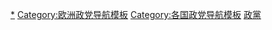 {{Navbox
|name  = 奧地利政黨
|title = {{flagicon|奥地利}} [[奧地利政黨列表|奧地利政黨]]
|bodyclass = hlist

|group1 = [[国民议会 (奥地利)|国民议会]]（183）
|list1  = 
* [[奥地利人民党]] (73)
* [[奥地利社会民主党]] (41)
* [[奥地利自由党]] (32)
* [[绿党－绿色替代]] (23)
* [[新奥地利和自由论坛]] (14)

|group2 = [[联邦议会 (奥地利)|联邦议会]]（61）
|list2  =
* [[奥地利人民党]] (22)
* [[奥地利社会民主党]] (20)
* [[奥地利自由党]] (12)
* [[绿党－绿色替代]] (4)

|group3 = [[欧洲议会]]（18）
|list3  =
* [[奥地利人民党]] (5)
* [[奥地利社会民主党]] (5)
* [[奥地利自由党]] (4)
* [[绿党－绿色替代]] (3)
* [[新奥地利和自由论坛]] (1)

|group4 = 其他政党
|list4  =
* [[現在－皮爾茨名單]]
* [[奥地利劳动党]]
* [[动物权利党]]
* [[黑黄联盟]]
* [[基督教选举社群]]
* [[奥地利基督教党]]
* [[奥地利公民论坛]]
* [[奥地利共产党]]
* [[团结名单]]
* [[汉斯-彼得·马丁名单]]
* [[奥地利未来联盟]]
* [[布尔根兰名单]]
* [[奥地利海盗党]]
* [[拯救奥地利]]
* [[社会主义左翼党 (奥地利)|社会主义左翼党]]
* [[改革保守党]]
* [[社会自由党 (奥地利)|社会自由党]]
* [[奥地利脱欧党]]

|below = *[[奧地利政治]]
* [[各国执政党列表]]
* [[Portal:政治|政治專題]]
}}<noinclude>
[[Category:奥地利政党|*]]
[[Category:欧洲政党导航模板]]
[[Category:各国政党导航模板]]
[[Category:奥地利模板|政黨]]
</noinclude>